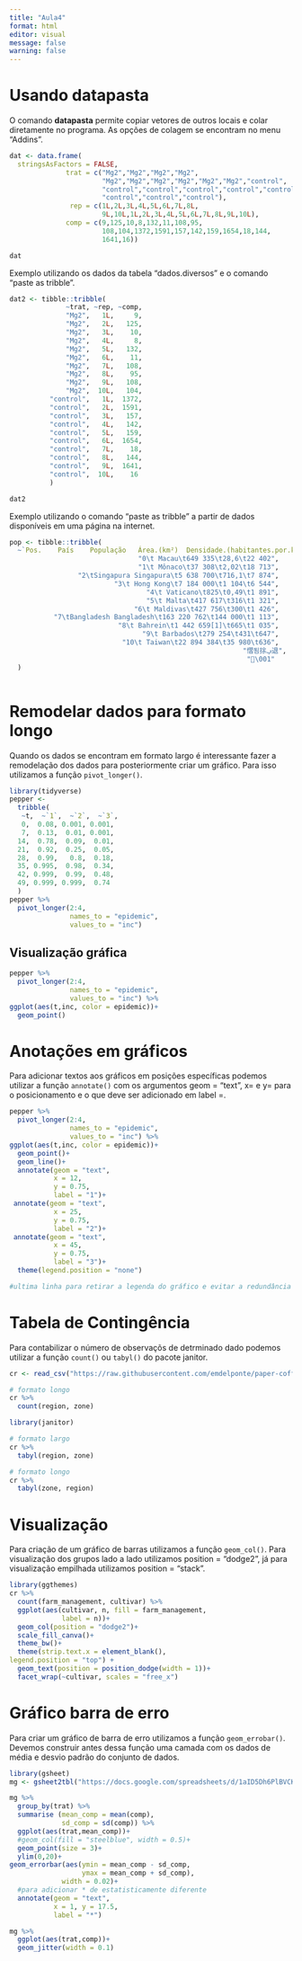 ```yaml
---
title: "Aula4"
format: html
editor: visual
message: false
warning: false
---
```


# Usando datapasta

O comando **datapasta** permite copiar vetores de outros locais e colar diretamente no programa. As opções de colagem se encontram no menu "Addins". 

```r

dat <- data.frame(
  stringsAsFactors = FALSE,
              trat = c("Mg2","Mg2","Mg2","Mg2",
                       "Mg2","Mg2","Mg2","Mg2","Mg2","Mg2","control",
                       "control","control","control","control","control","control",
                       "control","control","control"),
               rep = c(1L,2L,3L,4L,5L,6L,7L,8L,
                       9L,10L,1L,2L,3L,4L,5L,6L,7L,8L,9L,10L),
              comp = c(9,125,10,8,132,11,108,95,
                       108,104,1372,1591,157,142,159,1654,18,144,
                       1641,16))

dat
```

Exemplo utilizando os dados da tabela "dados.diversos" e o comando "paste as tribble".

```r
dat2 <- tibble::tribble(
              ~trat, ~rep, ~comp,
              "Mg2",   1L,     9,
              "Mg2",   2L,   125,
              "Mg2",   3L,    10,
              "Mg2",   4L,     8,
              "Mg2",   5L,   132,
              "Mg2",   6L,    11,
              "Mg2",   7L,   108,
              "Mg2",   8L,    95,
              "Mg2",   9L,   108,
              "Mg2",  10L,   104,
          "control",   1L,  1372,
          "control",   2L,  1591,
          "control",   3L,   157,
          "control",   4L,   142,
          "control",   5L,   159,
          "control",   6L,  1654,
          "control",   7L,    18,
          "control",   8L,   144,
          "control",   9L,  1641,
          "control",  10L,    16
          )

dat2
```

Exemplo utilizando o comando "paste as tribble" a partir de dados disponíveis em uma página na internet.

```r
pop <- tibble::tribble(
  ~`Pos.	País	População	Área.(km²)	Densidade.(habitantes.por.km²)`,
                                "0\t Macau\t649 335\t28,6\t22 402",
                                "1\t Mônaco\t37 308\t2,02\t18 713",
                 "2\tSingapura Singapura\t5 638 700\t716,1\t7 874",
                          "3\t Hong Kong\t7 184 000\t1 104\t6 544",
                                  "4\t Vaticano\t825\t0,49\t1 891",
                                  "5\t Malta\t417 617\t316\t1 321",
                               "6\t Maldivas\t427 756\t300\t1 426",
           "7\tBangladesh Bangladesh\t163 220 762\t144 000\t1 113",
                           "8\t Bahrein\t1 442 659[1]\t665\t1 035",
                                 "9\t Barbados\t279 254\t431\t647",
                            "10\t Taiwan\t22 894 384\t35 980\t636",
                                                          "︀慴됨捈ݡ退",
                                                           "\001"
  )



```

# Remodelar dados para formato longo 

Quando os dados se encontram em formato largo é interessante fazer a remodelação dos dados para posteriormente criar um gráfico. Para isso utilizamos a função `pivot_longer()`.

```r

library(tidyverse)
pepper <- 
  tribble(
   ~t,  ~`1`,  ~`2`,  ~`3`,
   0,  0.08, 0.001, 0.001,
   7,  0.13,  0.01, 0.001,
  14,  0.78,  0.09,  0.01,
  21,  0.92,  0.25,  0.05,
  28,  0.99,   0.8,  0.18,
  35, 0.995,  0.98,  0.34,
  42, 0.999,  0.99,  0.48,
  49, 0.999, 0.999,  0.74
  ) 
pepper %>% 
  pivot_longer(2:4,
               names_to = "epidemic",
               values_to = "inc")
```

## Visualização gráfica

```r

pepper %>% 
  pivot_longer(2:4,
               names_to = "epidemic",
               values_to = "inc") %>% 
ggplot(aes(t,inc, color = epidemic))+
  geom_point()
```

# Anotações em gráficos

Para adicionar textos aos gráficos em posições específicas podemos utilizar a função `annotate()` com os argumentos geom = "text", x= e y= para o posicionamento e o que deve ser adicionado em label =.

```r
pepper %>% 
  pivot_longer(2:4,
               names_to = "epidemic",
               values_to = "inc") %>% 
ggplot(aes(t,inc, color = epidemic))+
  geom_point()+
  geom_line()+
  annotate(geom = "text",
           x = 12,
           y = 0.75,
           label = "1")+
 annotate(geom = "text",
           x = 25,
           y = 0.75,
           label = "2")+
 annotate(geom = "text",
           x = 45,
           y = 0.75,
           label = "3")+
  theme(legend.position = "none")

#ultima linha para retirar a legenda do gráfico e evitar a redundância
```

# Tabela de Contingência

Para contabilizar o número de observaçõs de detrminado dado podemos utilizar a função `count()` ou `tabyl()` do pacote janitor. 
```r
cr <- read_csv("https://raw.githubusercontent.com/emdelponte/paper-coffee-rust-Ethiopia/master/data/survey_clean.csv")

# formato longo
cr %>%  
  count(region, zone)

library(janitor)

# formato largo
cr %>% 
  tabyl(region, zone)

# formato longo
cr %>% 
  tabyl(zone, region)

```

# Visualização 

Para criação de um gráfico de barras utilizamos a função `geom_col()`. Para visualização dos grupos lado a lado utilizamos position = "dodge2", já para visualização empilhada utilizamos position = "stack". 
```r

library(ggthemes)
cr %>%  
  count(farm_management, cultivar) %>% 
  ggplot(aes(cultivar, n, fill = farm_management,
             label = n))+
  geom_col(position = "dodge2")+
  scale_fill_canva()+
  theme_bw()+
  theme(strip.text.x = element_blank(),
legend.position = "top") +
  geom_text(position = position_dodge(width = 1))+
  facet_wrap(~cultivar, scales = "free_x")


```

# Gráfico barra de erro

Para criar um gráfico de barra de erro utilizamos a função `geom_errobar()`. Devemos construir antes dessa função uma camada com os dados de média e desvio padrão do conjunto de dados. 
```r
library(gsheet)
mg <- gsheet2tbl("https://docs.google.com/spreadsheets/d/1aID5Dh6PlBVCKzU1j7k-WA6zuWQWE2NhtWEgdJtt5iA/edit#gid=921203844")

mg %>% 
  group_by(trat) %>% 
  summarise (mean_comp = mean(comp),
             sd_comp = sd(comp)) %>% 
  ggplot(aes(trat,mean_comp))+
  #geom_col(fill = "steelblue", width = 0.5)+
  geom_point(size = 3)+
  ylim(0,20)+
geom_errorbar(aes(ymin = mean_comp - sd_comp,
                  ymax = mean_comp + sd_comp),
             width = 0.02)+
  #para adicionar * de estatisticamente diferente
  annotate(geom = "text",
           x = 1, y = 17.5,
           label = "*")

mg %>% 
  ggplot(aes(trat,comp))+
  geom_jitter(width = 0.1)


```
